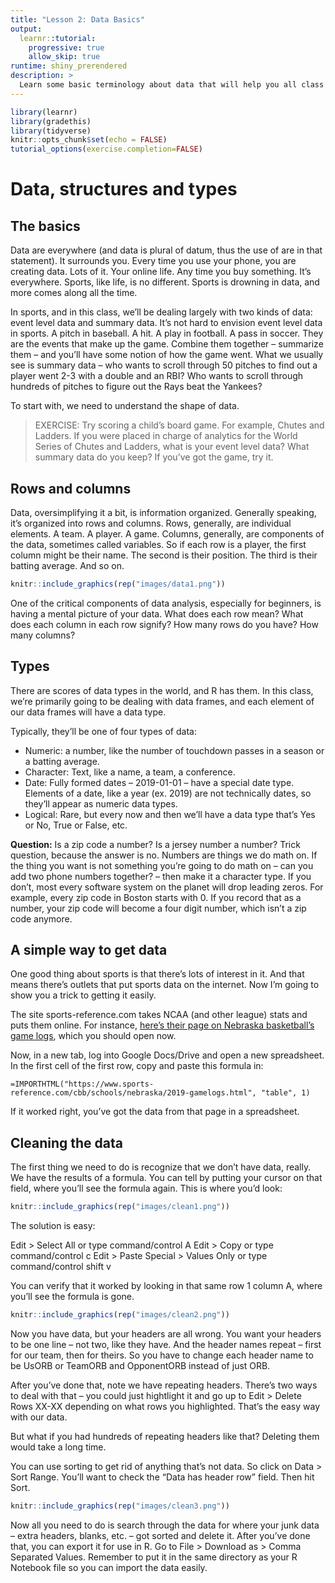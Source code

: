 ```yaml
---
title: "Lesson 2: Data Basics"
output: 
  learnr::tutorial:
    progressive: true
    allow_skip: true
runtime: shiny_prerendered
description: >
  Learn some basic terminology about data that will help you all class long.
---
```


```r
library(learnr)
library(gradethis)
library(tidyverse)
knitr::opts_chunk$set(echo = FALSE)
tutorial_options(exercise.completion=FALSE)
```

# Data, structures and types

## The basics

Data are everywhere (and data is plural of datum, thus the use of are in that statement). It surrounds you. Every time you use your phone, you are creating data. Lots of it. Your online life. Any time you buy something. It's everywhere. Sports, like life, is no different. Sports is drowning in data, and more comes along all the time.

In sports, and in this class, we'll be dealing largely with two kinds of data: event level data and summary data. It's not hard to envision event level data in sports. A pitch in baseball. A hit. A play in football. A pass in soccer. They are the events that make up the game. Combine them together -- summarize them -- and you'll have some notion of how the game went. What we usually see is summary data -- who wants to scroll through 50 pitches to find out a player went 2-3 with a double and an RBI? Who wants to scroll through hundreds of pitches to figure out the Rays beat the Yankees? 

To start with, we need to understand the shape of data. 

> EXERCISE: Try scoring a child's board game. For example, Chutes and Ladders. If you were placed in charge of analytics for the World Series of Chutes and Ladders, what is your event level data? What summary data do you keep? If you've got the game, try it. 

## Rows and columns

Data, oversimplifying it a bit, is information organized. Generally speaking, it's organized into rows and columns. Rows, generally, are individual elements. A team. A player. A game. Columns, generally, are components of the data, sometimes called variables. So if each row is a player, the first column might be their name. The second is their position. The third is their batting average. And so on. 

```r
knitr::include_graphics(rep("images/data1.png"))
```

One of the critical components of data analysis, especially for beginners, is having a mental picture of your data. What does each row mean? What does each column in each row signify? How many rows do you have? How many columns? 

## Types

There are scores of data types in the world, and R has them. In this class, we're primarily going to be dealing with data frames, and each element of our data frames will have a data type.

Typically, they'll be one of four types of data:

* Numeric: a number, like the number of touchdown passes in a season or a batting average.
* Character: Text, like a name, a team, a conference.
* Date: Fully formed dates -- 2019-01-01 -- have a special date type. Elements of a date, like a year (ex. 2019) are not technically dates, so they'll appear as numeric data types. 
* Logical: Rare, but every now and then we'll have a data type that's Yes or No, True or False, etc.

**Question:** Is a zip code a number? Is a jersey number a number? Trick question, because the answer is no. Numbers are things we do math on. If the thing you want is not something you're going to do math on -- can you add two phone numbers together? -- then make it a character type. If you don't, most every software system on the planet will drop leading zeros. For example, every zip code in Boston starts with 0. If you record that as a number, your zip code will become a four digit number, which isn't a zip code anymore. 

## A simple way to get data

One good thing about sports is that there's lots of interest in it. And that means there's outlets that put sports data on the internet. Now I'm going to show you a trick to getting it easily. 

The site sports-reference.com takes NCAA (and other league) stats and puts them online. For instance, [here's their page on Nebraska basketball's game logs](https://www.sports-reference.com/cbb/schools/nebraska/2019-gamelogs.html), which you should open now.

Now, in a new tab, log into Google Docs/Drive and open a new spreadsheet. In the first cell of the first row, copy and paste this formula in:

```
=IMPORTHTML("https://www.sports-reference.com/cbb/schools/nebraska/2019-gamelogs.html", "table", 1)
```

If it worked right, you've got the data from that page in a spreadsheet. 

## Cleaning the data

The first thing we need to do is recognize that we don't have data, really. We have the results of a formula. You can tell by putting your cursor on that field, where you'll see the formula again. This is where you'd look:

```r
knitr::include_graphics(rep("images/clean1.png"))
```

The solution is easy:

Edit > Select All or type command/control A
Edit > Copy or type command/control c
Edit > Paste Special > Values Only or type command/control shift v

You can verify that it worked by looking in that same row 1 column A, where you'll see the formula is gone.

```r
knitr::include_graphics(rep("images/clean2.png"))
```

Now you have data, but your headers are all wrong. You want your headers to be one line -- not two, like they have. And the header names repeat -- first for our team, then for theirs. So you have to change each header name to be UsORB or TeamORB and OpponentORB instead of just ORB.

After you've done that, note we have repeating headers. There's two ways to deal with that -- you could just hightlight it and go up to Edit > Delete Rows XX-XX depending on what rows you highlighted. That's the easy way with our data. 

But what if you had hundreds of repeating headers like that? Deleting them would take a long time. 

You can use sorting to get rid of anything that's not data. So click on Data > Sort Range. You'll want to check the "Data has header row" field. Then hit Sort.

```r
knitr::include_graphics(rep("images/clean3.png"))
```

Now all you need to do is search through the data for where your junk data -- extra headers, blanks, etc. -- got sorted and delete it. After you've done that, you can export it for use in R. Go to File > Download as > Comma Separated Values. Remember to put it in the same directory as your R Notebook file so you can import the data easily.
